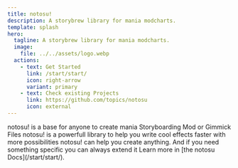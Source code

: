 ```yaml
---
title: notosu!
description: A storybrew library for mania modcharts.
template: splash
hero:
  tagline: A storybrew library for mania modcharts.
  image:
    file: ../../assets/logo.webp
  actions:
    - text: Get Started
      link: /start/start/
      icon: right-arrow
      variant: primary
    - text: Check existing Projects
      link: https://github.com/topics/notosu
      icon: external
---
```



<CardGrid stagger>
	<Card title="A Base For Everyone" icon="pencil">
		notosu! is a base for anyone to create mania Storyboarding Mod or Gimmick Files
	</Card>
	<Card title="Powerfull" icon="rocket">
		notosu! is a powerfull library to help you write cool effects faster with more possibilities
	</Card>
	<Card title="Create what you want" icon="setting">
		notosu! can help you create anything. And if you need something specific you can always extend it
	</Card>
	<Card title="Read the docs" icon="open-book">
		Learn more in [the notosu Docs](/start/start/).
	</Card>
</CardGrid>
